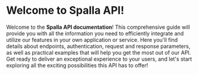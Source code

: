 # Welcome to Spalla API!
 
Welcome to the **Spalla API documentation**! This comprehensive guide will provide 
you with all the information you need to efficiently integrate and utilize our features 
in your own application or service. Here you'll find details about endpoints, authentication, 
request and response parameters, as well as practical examples that will help you get the most 
out of our API. Get ready to deliver an exceptional experience to your users, and let's start 
exploring all the exciting possibilities this API has to offer!
